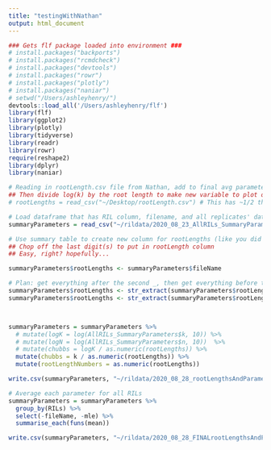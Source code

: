 ```yaml
---
title: "testingWithNathan"
output: html_document
---
```


```r
### Gets flf package loaded into environment ###
# install.packages("backports")
# install.packages("rcmdcheck")
# install.packages("devtools")
# install.packages("rowr")
# install.packages("plotly")
# install.packages("naniar")
# setwd("/Users/ashleyhenry/")
devtools::load_all('/Users/ashleyhenry/flf')
library(flf)
library(ggplot2)
library(plotly)
library(tidyverse)
library(readr)
library(rowr)
require(reshape2)
library(dplyr)
library(naniar)
```

```r
# Reading in rootLength.csv file from Nathan, add to final avg parameter summary table from RILSetAnalysisScript.Rmd
## Then divide log(k) by the root length to make new variable to plot on QTL map
# rootLengths = read_csv("~/Desktop/rootLength.csv") # This has ~1/2 the data of summaryParameters...? So I'll find the root legnths from the data set I have

# Load dataframe that has RIL column, filename, and all replicates' data
summaryParameters = read_csv("~/rildata/2020_08_23_AllRILs_SummaryParameters.csv")


```


```r
# Use summary table to create new column for rootLengths (like you did with "RILs")
## Chop off the last digit(s) to put in rootLength column
## Easy, right? hopefully...

summaryParameters$rootLengths <- summaryParameters$fileName

# Plan: get everything after the second _, then get everything before the "--". Now how to do this...??
summaryParameters$rootLengths <- str_extract(summaryParameters$rootLengths, "_[0-9]*[[.]]*[0-9]*--") # now need to take off _ and -- from beginning & end of line
summaryParameters$rootLengths <- str_extract(summaryParameters$rootLengths, "\\d[[.]]*\\d*") # works! leaves just the rootLength measurements



summaryParameters = summaryParameters %>%
  # mutate(logK = log(AllRILs_SummaryParameters$k, 10)) %>%
  # mutate(logN = log(AllRILs_SummaryParameters$n, 10))  %>%
  # mutate(chubbs = logK / as.numeric(rootLengths)) %>%
  mutate(chubbs = k / as.numeric(rootLengths)) %>%
  mutate(rootLengthNumbers = as.numeric(rootLengths))

write.csv(summaryParameters, "~/rildata/2020_08_28_rootLengthsAndParameters.csv")

# Average each parameter for all RILs
summaryParameters = summaryParameters %>% 
  group_by(RILs) %>% 
  select(-fileName, -mle) %>%
  summarise_each(funs(mean))

write.csv(summaryParameters, "~/rildata/2020_08_28_FINALrootLengthsAndParameters.csv")

```





